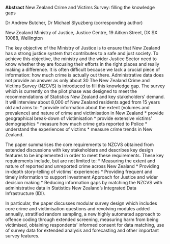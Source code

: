 <span>**Abstract**</span>
New Zealand Crime and Victims Survey: filling the knowledge gaps

Dr Andrew Butcher, Dr Michael Slyuzberg (corresponding author)

New Zealand Ministry of Justice, Justice Centre, 19 Aitken Street, DX SX
10088, Wellington

The key objective of the Ministry of Justice is to ensure that New
Zealand has a strong justice system that contributes to a safe and just
society. To achieve this objective, the ministry and the wider Justice
Sector need to know whether they are focusing their efforts in the right
places and really making a difference. It is often difficult because we
lack a crucial piece of information: how much crime is actually out
there. Administrative data does not provide an answer as only about 30
The New Zealand Crime and Victims Survey (NZCVS) is introduced to fill
this knowledge gap. The survey which is currently on the pilot phase was
designed to meet the recommendations of Statistics New Zealand and key
stakeholders’ demand. It will interview about 8,000 of New Zealand
residents aged from 15 years old and aims to: \* provide information
about the extent (volumes and prevalence) and nature of crime and
victimisation in New Zealand \* provide geographical break-down of
victimisation \* provide extensive victims’ demographics \* measure how
much crime gets reported to Police \* understand the experiences of
victims \* measure crime trends in New Zealand.

The paper summarises the core requirements to NZCVS obtained from
extended discussions with key stakeholders and describes key design
features to be implemented in order to meet these requirements. These
key requirements include, but are not limited to: \* Measuring the
extent and nature of reported and unreported crime across New Zealand \*
Providing in-depth story-telling of victims’ experiences \* Providing
frequent and timely information to support Investment Approach for
Justice and wider decision making \* Reducing information gaps by
matching the NZCVS with administrative data in Statistics New Zealand’s
Integrated Data Infrastructure (IDI).

In particular, the paper discusses modular survey design which includes
core crime and victimisation questions and revolving modules added
annually, stratified random sampling, a new highly automated approach to
offence coding through extended screening, measuring harm from being
victimised, obtaining respondents’ informed consent for data matching,
use of survey data for extended analysis and forecasting and other
important survey features.
